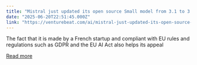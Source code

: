 ```yaml
---
title: "Mistral just updated its open source Small model from 3.1 to 3.2: here’s why"
date: "2025-06-20T22:51:45.000Z"
link: "https://venturebeat.com/ai/mistral-just-updated-its-open-source-small-model-from-3-1-to-3-2-heres-why/"
---
```


The fact that it is made by a French startup and compliant with EU rules and regulations such as GDPR and the EU AI Act also helps its appeal

[Read more](https://venturebeat.com/ai/mistral-just-updated-its-open-source-small-model-from-3-1-to-3-2-heres-why/)
